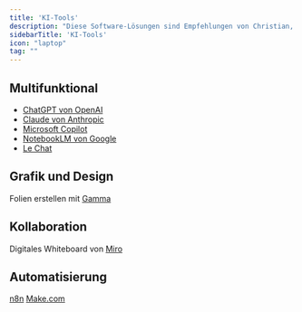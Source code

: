 ```yaml
---
title: 'KI-Tools'
description: "Diese Software-Lösungen sind Empfehlungen von Christian, denn sie beherrschen bestimmte KI-Funktionalitäten schon sehr gut."
sidebarTitle: 'KI-Tools'
icon: "laptop"
tag: ""
---
```


## Multifunktional

- [ChatGPT von OpenAI](chatgpt/index)
- [Claude von Anthropic](claude/index)
- [Microsoft Copilot](microsoft-copilot/index)
- [NotebookLM von Google](notebooklm/index)
- [Le Chat](le-chat/index)

## Grafik und Design

Folien erstellen mit [Gamma](gamma/index)

## Kollaboration

Digitales Whiteboard von [Miro](Miro/index)

## Automatisierung

[n8n](n8n/index)
[Make.com](make/index)
